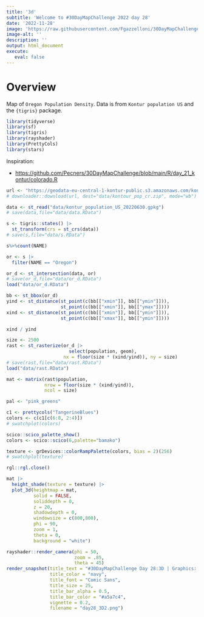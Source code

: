 ```yaml
---
title: '3d'
subtitle: 'Welcome to #30DayMapChallenge 2022 day 28'
date: '2022-11-28'
image: 'https://raw.githubusercontent.com/Fgazzelloni/30DayMapChallenge/master/2022/day28_3D/day28_3D.png'
image-alt: ''
description: ''
output: html_document
execute: 
   eval: false
---
```


# Overview

Map of `Oregon Population Density`. Data is from `Kontur population US` and the  `{tigris}` package.



```r
library(tidyverse)
library(sf)
library(tigris)
library(rayshader)
library(PrettyCols)
library(stars)
```



Inspiration:

- <https://github.com/Pecners/30DayMapChallenge/blob/main/R/day_21_kontur/colorado.R>

```r
url <- "https://geodata-eu-central-1-kontur-public.s3.amazonaws.com/kontur_datasets/kontur_population_US_20220630.gpkg.gz"
# downloader::download(url, dest="data/kontour_pop_cr.zip", mode="wb")
```


```r
data <- st_read("data/kontur_population_US_20220630.gpkg")
# save(data,file="data/data.RData")
```


```r
s <- tigris::states() |> 
  st_transform(crs = st_crs(data))
# save(s,file="data/s.RData")

s%>%count(NAME)
```


```r
or <- s |> 
  filter(NAME == "Oregon")
```


```r
or_d <- st_intersection(data, or)
# save(or_d,file="data/or_d.RData")
load("data/or_d.RData")
```


```r
bb <- st_bbox(or_d)
yind <- st_distance(st_point(c(bb[["xmin"]], bb[["ymin"]])), 
                    st_point(c(bb[["xmin"]], bb[["ymax"]])))
xind <- st_distance(st_point(c(bb[["xmin"]], bb[["ymin"]])), 
                    st_point(c(bb[["xmax"]], bb[["ymin"]])))

xind / yind

size <- 2500
rast <- st_rasterize(or_d |> 
                       select(population, geom),
                     nx = floor(size * (xind/yind)), ny = size)
# save(rast,file="data/rast.RData")
load("data/rast.RData")
```


```r
mat <- matrix(rast$population, 
              nrow = floor(size * (xind/yind)), 
              ncol = size)
```


```r
pal <- "pink_greens"

c1 <- prettycols("TangerineBlues")
colors <- c(c1[c(6:8, 2:4)])
# swatchplot(colors)

scico::scico_palette_show()
colors <- scico::scico(6,palette="bamako")

texture <- grDevices::colorRampPalette(colors, bias = 2)(256)
# swatchplot(texture)

rgl::rgl.close()
```


```r
mat |> 
  height_shade(texture = texture) |> 
  plot_3d(heightmap = mat, 
          solid = FALSE,
          soliddepth = 0,
          z = 20,
          shadowdepth = 0,
          windowsize = c(800,800), 
          phi = 90, 
          zoom = 1, 
          theta = 0, 
          background = "white") 

rayshader::render_camera(phi = 50, 
                         zoom = .85, 
                         theta = 45)
render_snapshot(title_text = "#30DayMapChallenge Day 28:3D | Graphics: @fgazzelloni\n\nOregon Population density, US",
                title_color = "navy",
                title_font = "Comic Sans",
                title_size = 25,
                title_bar_alpha = 0.5,
                title_bar_color = "#a5a7c4",
                vignette = 0.2,
                filename = "day28_3D2.png")
```



